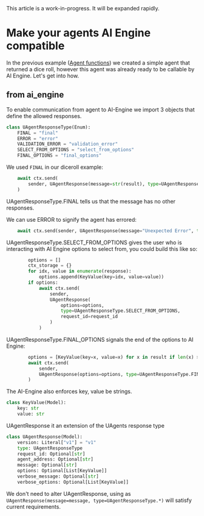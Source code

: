 
<Callout type="info" emoji="ℹ️">
This article is a work-in-progress. It will be expanded rapidly.
</Callout>


# Make your agents AI Engine compatible

 In the previous example ([Agent functions](/guides/agents/intermediate/agent-functions)) we created a simple agent that
 returned a dice roll, however this agent was already ready to be callable by AI Engine. Let's get into how.

## from ai_engine

To enable communication from agent to AI-Engine we import 3 objects that define the allowed responses.


```python
class UAgentResponseType(Enum):
    FINAL = "final"
    ERROR = "error"
    VALIDATION_ERROR = "validation_error"
    SELECT_FROM_OPTIONS = "select_from_options"
    FINAL_OPTIONS = "final_options"
```

We used `FINAL` in our diceroll example:

```python
    await ctx.send(
        sender, UAgentResponse(message=str(result), type=UAgentResponseType.FINAL)
    )
```

UAgentResponseType.FINAL tells us that the message has no other responses.


We can use ERROR to signify the agent has errored:

```python
    await ctx.send(sender, UAgentResponse(message="Unexpected Error", type=UAgentResponseType.ERROR))

```

UAgentResponseType.SELECT_FROM_OPTIONS gives the user who is interacting with AI Engine options to select from, you
could build this like so:

```python
        options = []
        ctx_storage = {}
        for idx, value in enumerate(response):
            options.append(KeyValue(key=idx, value=value))
        if options:
            await ctx.send(
                sender,
                UAgentResponse(
                    options=options,
                    type=UAgentResponseType.SELECT_FROM_OPTIONS,
                    request_id=request_id
                )
            )
```

UAgentResponseType.FINAL_OPTIONS signals the end of the options to AI Engine:

```python
        options = [KeyValue(key=x, value=x) for x in result if len(x) > 1]
        await ctx.send(
            sender,
            UAgentResponse(options=options, type=UAgentResponseType.FINAL_OPTIONS),
        )
```



The AI-Engine also enforces key, value be strings.

```python
class KeyValue(Model):
    key: str
    value: str
```

UAgentResponse it an extension of the UAgents response type

```python
class UAgentResponse(Model):
    version: Literal["v1"] = "v1"
    type: UAgentResponseType
    request_id: Optional[str]
    agent_address: Optional[str]
    message: Optional[str]
    options: Optional[List[KeyValue]]
    verbose_message: Optional[str]
    verbose_options: Optional[List[KeyValue]]
```

We don't need to alter UAgentResponse, using as `UAgentResponse(message=message, type=UAgentResponseType.*)` will
satisfy current requirements.

